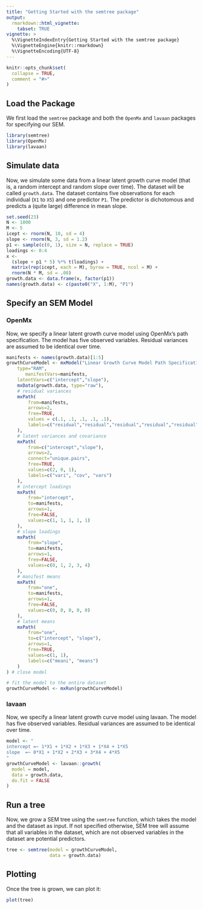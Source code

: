 ```yaml
---
title: "Getting Started with the semtree package"
output: 
  rmarkdown::html_vignette:
    tabset: TRUE
vignette: >
  %\VignetteIndexEntry{Getting Started with the semtree package}
  %\VignetteEngine{knitr::rmarkdown}
  %\VignetteEncoding{UTF-8}
---
```


```r
knitr::opts_chunk$set(
  collapse = TRUE,
  comment = "#>"
)
```

## Load the Package

We first load the `semtree` package and both the `OpenMx` and `lavaan` packages for specifying our SEM.

```r
library(semtree)
library(OpenMx)
library(lavaan)
```

## Simulate data

Now, we simulate some data from a linear latent growth curve model (that is, a random intercept and random slope over time). The dataset will be called `growth.data`. The dataset contains five observations for each individual (`X1` to `X5`) and one predictor `P1`. The predictor is dichotomous and predicts a (quite large) difference in mean slope.

```r
set.seed(23)
N <- 1000
M <- 5
icept <- rnorm(N, 10, sd = 4)
slope <- rnorm(N, 3, sd = 1.2)
p1 <- sample(c(0, 1), size = N, replace = TRUE)
loadings <- 0:4
x <-
  (slope + p1 * 5) %*% t(loadings) + 
  matrix(rep(icept, each = M), byrow = TRUE, ncol = M) + 
  rnorm(N * M, sd = .08)
growth.data <- data.frame(x, factor(p1))
names(growth.data) <- c(paste0("X", 1:M), "P1")
```

## Specify an SEM Model {.tabset}

### OpenMx

Now, we specify a linear latent growth curve model using OpenMx's path specification. The model has five observed variables. Residual variances are assumed to be identical over time.

```r
manifests <- names(growth.data)[1:5]
growthCurveModel <- mxModel("Linear Growth Curve Model Path Specification",
    type="RAM",
       manifestVars=manifests,
    latentVars=c("intercept","slope"),
    mxData(growth.data, type="raw"),
    # residual variances
    mxPath(
        from=manifests,
        arrows=2,
        free=TRUE,
        values = c(.1, .1, .1, .1, .1),
        labels=c("residual","residual","residual","residual","residual")
    ),
    # latent variances and covariance
    mxPath(
        from=c("intercept","slope"),
        arrows=2,
        connect="unique.pairs",
        free=TRUE,
        values=c(2, 0, 1),
        labels=c("vari", "cov", "vars")
    ),
    # intercept loadings
    mxPath(
        from="intercept",
        to=manifests,
        arrows=1,
        free=FALSE,
        values=c(1, 1, 1, 1, 1)
    ),
    # slope loadings
    mxPath(
        from="slope",
        to=manifests,
        arrows=1,
        free=FALSE,
        values=c(0, 1, 2, 3, 4)
    ),
    # manifest means
    mxPath(
        from="one",
        to=manifests,
        arrows=1,
        free=FALSE,
        values=c(0, 0, 0, 0, 0)
    ),
    # latent means
    mxPath(
        from="one",
        to=c("intercept", "slope"),
        arrows=1,
        free=TRUE,
        values=c(1, 1),
        labels=c("meani", "means")
    )
) # close model

# fit the model to the entire dataset
growthCurveModel <- mxRun(growthCurveModel)
```

### lavaan

Now, we specify a linear latent growth curve model using lavaan. The model has five observed variables. Residual variances are assumed to be identical over time.

```r
model <- "
intercept =~ 1*X1 + 1*X2 + 1*X3 + 1*X4 + 1*X5
slope  =~ 0*X1 + 1*X2 + 2*X3 + 3*X4 + 4*X5
"
growthCurveModel <- lavaan::growth(
  model = model,
  data = growth.data,
  do.fit = FALSE
)
```

## Run a tree

Now, we grow a SEM tree using the `semtree` function, which takes the model and the dataset as input. If not specified otherwise, SEM tree will assume that all variables in the dataset, which are not observed variables in the dataset are potential predictors.

```r
tree <- semtree(model = growthCurveModel, 
                data = growth.data)
```

## Plotting

Once the tree is grown, we can plot it:

```r
plot(tree)
```